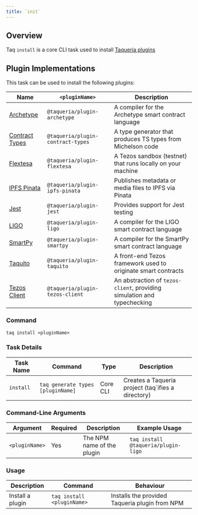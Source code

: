 ```yaml
---
title: `init`
---
```


## Overview

Taq `install` is a core CLI task used to install [Taqueria plugins](/docs/plugins/plugin-basics)

## Plugin Implementations

This task can be used to install the following plugins:

| Name                                                   |  `<pluginName>`                   |  Description                                                            |
|--------------------------------------------------------|-----------------------------------|-------------------------------------------------------------------------|
| [Archetype](/docs/plugins/plugin-archetype/)           | `@taqueria/plugin-archetype`      | A compiler for the Archetype smart contract language                    |
| [Contract Types](/docs/plugins/plugin-contract-types/) | `@taqueria/plugin-contract-types` | A type generator that produces TS types from Michelson code             |
| [Flextesa](/docs/plugins/plugin-flextesa/)             | `@taqueria/plugin-flextesa`       | A Tezos sandbox (testnet) that runs locally on your machine             | 
| [IPFS Pinata](/docs/plugins/plugin-ipfs-pinata/)       | `@taqueria/plugin-ipfs-pinata`    | Publishes metadata or media files to IPFS via Pinata                    |
| [Jest](/docs/plugins/plugin-jest/)                     | `@taqueria/plugin-jest`           | Provides support for Jest testing                                       |
| [LIGO](/docs/plugins/plugin-ligo/)                     | `@taqueria/plugin-ligo`           | A compiler for the LIGO smart contract language                         |
| [SmartPy](/docs/plugins/plugin-smartpy/)               | `@taqueria/plugin-smartpy`        | A compiler for the SmartPy smart contract language                      |
| [Taquito](/docs/plugins/plugin-taquito/)               | `@taqueria/plugin-taquito`        | A front-end Tezos framework used to originate smart contracts           |
| [Tezos Client](/docs/plugins/plugin-tezos-client/)     | `@taqueria/plugin-tezos-client`   | An abstraction of `tezos-client`, providing simulation and typechecking |

### Command

```shell
taq install <pluginName>
```

### Task Details

| Task Name        | Command                             | Type                      | Description                                                  | 
| ---------------- | ----------------------------------- | ------------------------- | ------------------------------------------------------------ |
| `install`        | `taq generate types [pluginName]`   | Core CLI                  | Creates a Taqueria project (taq`ifies a directory)           |

### Command-Line Arguments

| Argument          | Required | Description                                            | Example Usage                                         |
| ----------------- | -------- | ------------------------------------------------------ | ----------------------------------------------------- |
| `<pluginName>`    | Yes      | The NPM name of the plugin                             | `taq install @taqueria/plugin-ligo`                   |

### Usage

| Description                               | Command                            | Behaviour                                                                     |
| ----------------------------------------- | ---------------------------------- | ----------------------------------------------------------------------------- |
| Install a plugin                          | `taq install <pluginName>`         | Installs the provided Taqueria plugin from NPM                                |

